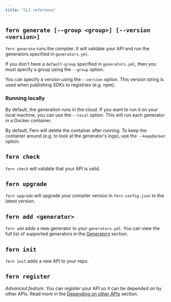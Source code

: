 ```yaml
---
title: "CLI reference"
---
```


## `fern generate [--group <group>] [--version <version>]`

`fern generate` runs the compiler. It will validate your API and run the
generators specified in `generators.yml`.

If you don't have a `default-group` specified in `generators.yml`, then you must
specify a group using the `--group` option.

You can specify a version using the `--version` option. This version string is
used when publishing SDKs to registries (e.g. npm).

### Running locally

By default, the generation runs in the cloud. If you want to run it on your local machine, you can use the `--local` option. This will run each generator in a Docker container.

By default, Fern will delete the container after running. To keep the container around (e.g. to look at the generator's logs), use the `--keepDocker` option.

## `fern check`

`fern check` will validate that your API is valid.

## `fern upgrade`

`fern upgrade` will upgrade your compiler version in `fern.config.json` to the
latest version.

## `fern add <generator>`

`fern add` adds a new generator to your `generators.yml`. You can view the full
list of supported generators in the [Generators](generators) section.

## `fern init`

`fern init` adds a new API to your repo.

## `fern register`

_Advanced feature._ You can register your API so it can be depended on by other
APIs. Read more in the [Depending on other APIs](/advanced/depending-on-other-apis) section.
